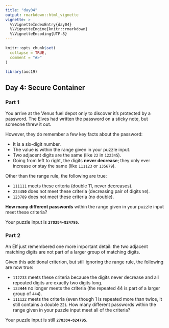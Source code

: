 ```yaml
---
title: "day04"
output: rmarkdown::html_vignette
vignette: >
  %\VignetteIndexEntry{day04}
  %\VignetteEngine{knitr::rmarkdown}
  %\VignetteEncoding{UTF-8}
---
```


```r
knitr::opts_chunk$set(
  collapse = TRUE,
  comment = "#>"
)
```

```r
library(aoc19)
```

## Day 4: Secure Container 

### Part 1

You arrive at the Venus fuel depot only to discover it's protected by a password. The Elves had written the password on a sticky note, but someone threw it out.

However, they do remember a few key facts about the password:

- It is a six-digit number.
- The value is within the range given in your puzzle input.
- Two adjacent digits are the same (like `22` in `122345`).
- Going from left to right, the digits **never decrease**; they only ever increase or stay the same (like `111123` or `135679`).

Other than the range rule, the following are true:

- `111111` meets these criteria (double 11, never decreases).
- `2234`**`50`** does not meet these criteria (decreasing pair of digits `50`).
- `123789` does not meet these criteria (no double).

**How many different passwords** within the range given in your puzzle input meet these criteria?

Your puzzle input is **`278384-824795`**.

### Part 2

An Elf just remembered one more important detail: the two adjacent matching digits are not part of a larger group of matching digits.

Given this additional criterion, but still ignoring the range rule, the following are now true:

- `112233` meets these criteria because the digits never decrease and all repeated digits are exactly two digits long.
- `123`**`444`** no longer meets the criteria (the repeated 44 is part of a larger group of `444`).
- `111122` meets the criteria (even though 1 is repeated more than twice, it still contains a double `22`).
How many different passwords within the range given in your puzzle input meet all of the criteria?

Your puzzle input is still **`278384-824795`**.
